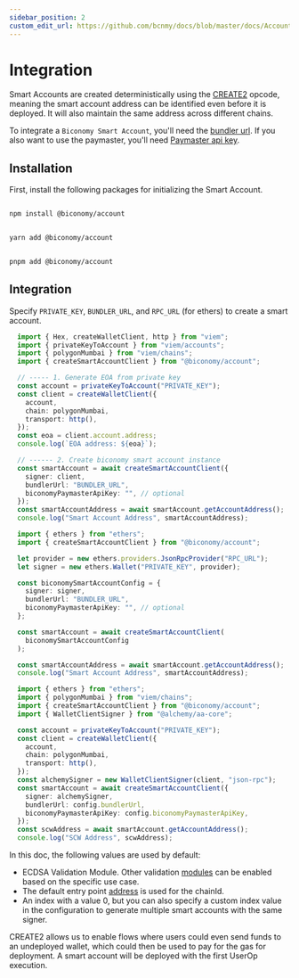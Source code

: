 ```yaml
---
sidebar_position: 2
custom_edit_url: https://github.com/bcnmy/docs/blob/master/docs/Account/integration.mdx
---
```


# Integration

Smart Accounts are created deterministically using the [CREATE2](https://docs.openzeppelin.com/cli/2.7/deploying-with-create2) opcode, meaning the smart account address can be identified even before it is deployed. It will also maintain the same address across different chains. 

To integrate a `Biconomy Smart Account`, you'll need the [bundler url](/dashboard#bundler-url). If you also want to use the paymaster, you'll need [Paymaster api key](/paymaster).

## Installation

First, install the following packages for initializing the Smart Account.


<Tabs>
<TabItem value="js" label="npm">

```bash

npm install @biconomy/account

```

</TabItem>
<TabItem value="py" label="yarn">

```bash

yarn add @biconomy/account

```

</TabItem>
<TabItem value="java" label="pnpm">

```bash

pnpm add @biconomy/account

```

</TabItem>
</Tabs>

## Integration

Specify `PRIVATE_KEY`, `BUNDLER_URL`, and `RPC_URL` (for ethers) to create a smart account. 

<Tabs>
<TabItem value="js" label="Viem">

```typescript
  import { Hex, createWalletClient, http } from "viem";
  import { privateKeyToAccount } from "viem/accounts";
  import { polygonMumbai } from "viem/chains";
  import { createSmartAccountClient } from "@biconomy/account";

  // ----- 1. Generate EOA from private key
  const account = privateKeyToAccount("PRIVATE_KEY"); 
  const client = createWalletClient({
    account,
    chain: polygonMumbai,
    transport: http(),
  });
  const eoa = client.account.address;
  console.log(`EOA address: ${eoa}`);

  // ------ 2. Create biconomy smart account instance
  const smartAccount = await createSmartAccountClient({
    signer: client,
    bundlerUrl: "BUNDLER_URL",
    biconomyPaymasterApiKey: "", // optional
  });
  const smartAccountAddress = await smartAccount.getAccountAddress();
  console.log("Smart Account Address", smartAccountAddress);

```

</TabItem>
<TabItem value="py" label="Ethers">

```typescript
  import { ethers } from "ethers";	
  import { createSmartAccountClient } from "@biconomy/account";

  let provider = new ethers.providers.JsonRpcProvider("RPC_URL");
  let signer = new ethers.Wallet("PRIVATE_KEY", provider);

  const biconomySmartAccountConfig = {
    signer: signer,
    bundlerUrl: "BUNDLER_URL",
    biconomyPaymasterApiKey: "", // optional
  };

  const smartAccount = await createSmartAccountClient(
    biconomySmartAccountConfig
  );

  const smartAccountAddress = await smartAccount.getAccountAddress();
  console.log("Smart Account Address", smartAccountAddress);
```

</TabItem>

<TabItem value="Alchemy" label="Alchemy">

```typescript
  import { ethers } from "ethers";	
  import { polygonMumbai } from "viem/chains";
  import { createSmartAccountClient } from "@biconomy/account";
  import { WalletClientSigner } from "@alchemy/aa-core";

  const account = privateKeyToAccount("PRIVATE_KEY");
  const client = createWalletClient({
    account,
    chain: polygonMumbai,
    transport: http(),
  });
  const alchemySigner = new WalletClientSigner(client, "json-rpc"); 
  const smartAccount = await createSmartAccountClient({
    signer: alchemySigner,
    bundlerUrl: config.bundlerUrl,
    biconomyPaymasterApiKey: config.biconomyPaymasterApiKey,
  });
  const scwAddress = await smartAccount.getAccountAddress();
  console.log("SCW Address", scwAddress);
```

</TabItem>

</Tabs>

In this doc, the following values are used by default:

- ECDSA Validation Module. Other validation [modules](/modules) can be enabled based on the specific use case.
- The default entry point [address](contracts.md) is used for the chainId.
- An index with a value 0, but you can also specify a custom index value in the configuration to generate multiple smart accounts with the same signer.

CREATE2 allows us to enable flows where users could even send funds to an undeployed wallet, which could then be used to pay for the gas for deployment.
A smart account will be deployed with the first UserOp execution. 

